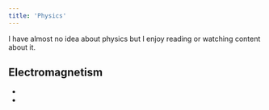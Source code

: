 ```yaml
---
title: 'Physics'
---
```



I have almost no idea about physics but I enjoy reading or watching content about it.

## Electromagnetism

* <L name="open-circuit" from="physics" />
* <L name="astronomy" from="physics" />